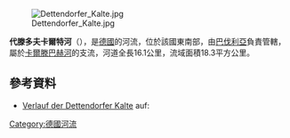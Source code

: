 {{Coord|47.81957|N|12.05530|E|display=title}}
[[Image:Dettendorfer_Kalte.jpg|right]]

'''代滕多夫卡爾特河'''（{{lang-de|Dettendorfer Kalte}}），是[[德國|德國]]的河流，位於該國東南部，由[[巴伐利亞|巴伐利亞]]負責管轄，屬於[[卡爾滕巴赫河|卡爾滕巴赫河]]的支流，河道全長16.1公里，流域面積18.3平方公里。

==參考資料==
* [https://v.bayern.de/wmMVC Verlauf der Dettendorfer Kalte] auf: {{GeoQuelle|DE-BY|BV|ref=nein}}

{{Germany-geo-stub}}
[[Category:德國河流|Category:德國河流]]